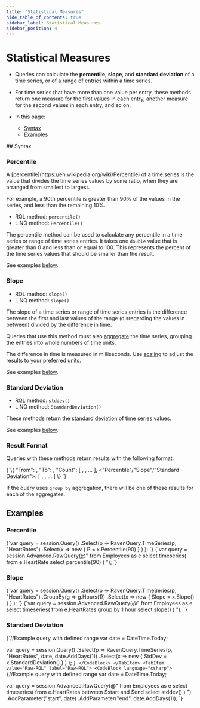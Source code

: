 ```yaml
---
title: "Statistical Measures"
hide_table_of_contents: true
sidebar_label: Statistical Measures
sidebar_position: 4
---
```



# Statistical Measures
<Admonition type="note" title="Note">

* Queries can calculate the **percentile**, **slope**, and **standard deviation** 
of a time series, or of a range of entries within a time series.  

* For time series that have more than one value per entry, these methods return 
one measure for the first values in each entry, another measure for the 
second values in each entry, and so on.  

* In this page:  
  * [Syntax](../../../document-extensions/timeseries/querying/statistics.mdx#syntax)  
  * [Examples](../../../document-extensions/timeseries/querying/statistics.mdx#examples)  

</Admonition>
## Syntax

### Percentile  

<Admonition type="info" title="Info">
A [percentile](https://en.wikipedia.org/wiki/Percentile) of a time series 
is the value that divides the time series values by some ratio, when they 
are arranged from smallest to largest.  

For example, a 90th percentile is greater than 90% of the values in the 
series, and less than the remaining 10%.  
</Admonition>

* RQL method: `percentile()`  
* LINQ method: `Percentile()`  

The percentile method can be used to calculate any percentile in a time 
series or range of time series entries. It takes one `double` value that is greater than 
0 and less than or equal to 100. This represents the percent of the time series values that 
should be smaller than the result.  

See examples [below](../../../document-extensions/timeseries/querying/statistics.mdx#examples).  
### Slope  

* RQL method: `slope()`  
* LINQ method: `slope()`  

The slope of a time series or range of time series entries is the difference 
between the first and last values of the range (disregarding the values in 
between) divided by the difference in time.  

Queries that use this method must also [aggregate](../../../document-extensions/timeseries/querying/aggregation-and-projections.mdx) 
the time series, grouping the entries into whole numbers of time units.  

The difference in time is measured in milliseconds. Use [scaling](../../../document-extensions/timeseries/querying/overview-and-syntax.mdx#scaling-query-results)
to adjust the results to your preferred units.  

See examples [below](../../../document-extensions/timeseries/querying/statistics.mdx#examples).  
### Standard Deviation

* RQL method: `stddev()`  
* LINQ method: `StandardDeviation()`  

These methods return the [standard deviation](https://en.wikipedia.org/wiki/Standard_deviation) 
of time series values.  

See examples [below](../../../document-extensions/timeseries/querying/statistics.mdx#examples).  
### Result Format

Queries with these methods return results with the following format:  

<TabItem value="json" label="json">
<CodeBlock language="json">
{`\{
    "From": <first entry's timestamp>,
    "To": <last entry's timestamp>,
    "Count": [
        <number of first values from each entry>,
        <number of second values from each entry>,
        ...
    ],
    <"Percentile"/"Slope"/"Standard Deviation">: [
        <double - measure for first values from each entry>,
        <double - measure for second values from each entry>,
        ...
    ]
\}
`}
</CodeBlock>
</TabItem>

If the query uses `group by` aggregation, there will be one of 
these results for each of the aggregates.  



## Examples

### Percentile

<Tabs groupId='languageSyntax'>
<TabItem value="LINQ" label="LINQ">
<CodeBlock language="csharp">
{`var query = session.Query<Employee>()
    .Select(p => RavenQuery.TimeSeries(p, "HeartRates")
        .Select(x => new
        {
            P = x.Percentile(90)
        }
    )
);
`}
</CodeBlock>
</TabItem>
<TabItem value="Raw-RQL" label="Raw-RQL">
<CodeBlock language="csharp">
{`var query = session.Advanced.RawQuery<TimeSeriesAggregationResult>(@"
    from Employees as e
    select timeseries(
        from e.HeartRate 
        select percentile(90)
    )
");
`}
</CodeBlock>
</TabItem>
</Tabs>

### Slope

<Tabs groupId='languageSyntax'>
<TabItem value="LINQ" label="LINQ">
<CodeBlock language="csharp">
{`var query = session.Query<Employee>()
    .Select(p => RavenQuery.TimeSeries(p, "HeartRates")
        .GroupBy(g => g.Hours(1))
        .Select(x => new
        {
            Slope = x.Slope()
        }
    )
);
`}
</CodeBlock>
</TabItem>
<TabItem value="Raw-RQL" label="Raw-RQL">
<CodeBlock language="csharp">
{`var query = session.Advanced.RawQuery<TimeSeriesAggregationResult>(@"
    from Employees as e 
    select timeseries(
        from e.HeartRates
        group by 1 hour
        select slope()
    )
");
`}
</CodeBlock>
</TabItem>
</Tabs>

### Standard Deviation

<Tabs groupId='languageSyntax'>
<TabItem value="LINQ" label="LINQ">
<CodeBlock language="csharp">
{`//Example query with defined range
var date = DateTime.Today;

var query = session.Query<Employee>()
    .Select(p => RavenQuery.TimeSeries(p, "HeartRates", date, date.AddDays(1))
        .Select(x => new
        {
            StdDev = x.StandardDeviation()
        }
    )
);
`}
</CodeBlock>
</TabItem>
<TabItem value="Raw-RQL" label="Raw-RQL">
<CodeBlock language="csharp">
{`//Example query with defined range
var date = DateTime.Today;

var query = session.Advanced.RawQuery<TimeSeriesAggregationResult>(@"
    from Employees as e
    select timeseries(
        from e.HeartRates 
        between $start and $end
        select stddev()
    )
")
.AddParameter("start", date)
.AddParameter("end", date.AddDays(1));
`}
</CodeBlock>
</TabItem>
</Tabs>



